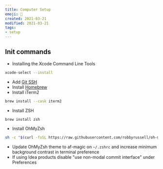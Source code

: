 ```yaml
---
title: Computer Setup
emoji: 🏁
created: 2021-03-21
modified: 2021-03-21
tags:
- setup
---
```


## Init commands
- Installing the Xcode Command Line Tools
```bash
xcode-select --install
```
- Add [Git SSH](https://docs.github.com/es/authentication/connecting-to-github-with-ssh)
- Install [Homebrew](https://docs.brew.sh/Installation)
- Install iTerm2
```bash
brew install --cask iterm2
```
- Install ZSH
```bash
brew install zsh
```
- Install OhMyZsh
```bash
sh -c "$(curl -fsSL https://raw.githubusercontent.com/robbyrussell/oh-my-zsh/master/tools/install.sh)"
```
- Update OhMyZsh theme to af-magic on `~/.zshrc` and increase minimum background contrast in terminal preference
- If using Idea products disable "use non-modal commit interface" under Preferences
